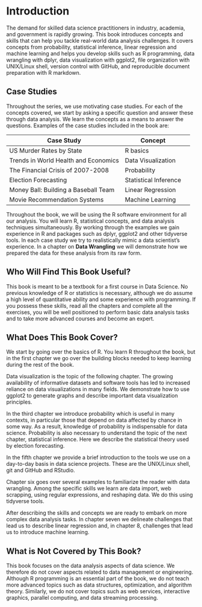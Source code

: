 # Introduction 

The demand for skilled data science practitioners in industry, academia, and government is rapidly growing. This book introduces concepts and skills that can help you tackle real-world data analysis challenges. It covers concepts from probability, statistical inference, linear regression and machine learning and helps you develop skills such as R programming, data wrangling with dplyr, data visualization with ggplot2, file organization with UNIX/Linux shell, version control with GitHub, and reproducible document preparation with R markdown. 

## Case Studies 
Throughout the series, we use motivating case studies. For each of the concepts covered, we start by asking a specific question and answer these through data analysis. We learn the concepts as a means to answer the questions. Examples of the case studies included in the book are:

| Case Study | Concept | 
| ---- | ---| --- |
| US Murder Rates by State |  R basics |
| Trends in World Health and Economics | Data Visualization | 
| The Financial Crisis of 2007-2008 | Probability |
| Election Forecasting | Statistical Inference |  
| Money Ball: Building a Baseball Team | Linear Regression |
| Movie Recommendation Systems | Machine Learning | 

Throughout the book, we will be using the R software environment for all our analysis. You will learn R, statistical concepts, and data analysis techniques simultaneously. By working through the examples we gain experience in R and packages such as dplyr, ggplot2 and other tidyverse tools. In each case study we try to realistically mimic a data scientist’s experience. In a chapter on **Data Wrangling** we will demonstrate how we prepared the data for these analysis from its raw form.

## Who Will Find This Book Useful? 

This book is meant to be a textbook for a first course in Data Science. No previous knowledge of R or statistics is necessary, although we do assume a high level of quantitative ability and some experience with programming. 
If you possess these skills, read all the chapters and complete all the exercises, you will be well positioned to perform basic data analysis tasks and to take more advanced courses and become an expert.

## What Does This Book Cover? 

We start by going over the basics of R. You learn R throughout the book, but in the first chapter we go over the building blocks needed to keep learning during the rest of the book. 

Data visualization is the topic of the following chapter. The growing availability of informative datasets and software tools has led to increased reliance on data visualizations in many fields. We demonstrate how to use ggplot2 to generate graphs and describe important data visualization principles.

In the third chapter we introduce probability which is useful in many contexts, in particular those that depend on data affected by chance in some way. As a result, knowledge of probability is indispensable for data science. Probability is also necessary to understand the topic of the next chapter, statistical inference. Here we describe the statistical theory used by election forecasting. 

In the fifth chapter we provide a brief introduction to the tools we use on a day-to-day basis in data science projects. These are the UNIX/Linux shell, git and GitHub and RStudio. 

Chapter six goes over several examples to familiarize the reader with data wrangling. Among the specific skills we learn are data import, web scrapping, using regular expressions, and reshaping data. We do this using tidyverse tools.

After describing the skills and concepts we are ready to embark on more complex data analysis tasks. In chapter seven we delineate challenges that lead us to describe linear regression and, in chapter 8, challenges that lead us to introduce machine learning.

## What is Not Covered by This Book? 

This book focuses on the data analysis aspects of data science. We therefore do not cover aspects related to data management or engineering. Although R programming is an essential part of the book, we do not teach more advanced topics such as data structures, optimization, and algorithm theory. Similarly, we do not cover topics such as web services, interactive graphics, parallel computing, and data streaming processing.
